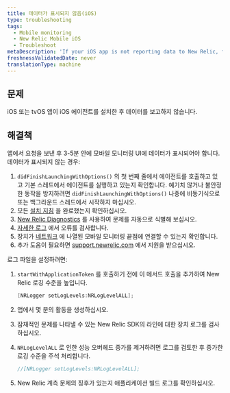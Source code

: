 ```yaml
---
title: 데이터가 표시되지 않음(iOS)
type: troubleshooting
tags:
  - Mobile monitoring
  - New Relic Mobile iOS
  - Troubleshoot
metaDescription: 'If your iOS app is not reporting data to New Relic, follow these steps to troubleshoot.'
freshnessValidatedDate: never
translationType: machine
---
```


## 문제

iOS 또는 tvOS 앱이 iOS 에이전트를 설치한 후 데이터를 보고하지 않습니다.

## 해결책

앱에서 요청을 보낸 후 3-5분 안에 모바일 모니터링 UI에 데이터가 표시되어야 합니다. 데이터가 표시되지 않는 경우:

1. `didFinishLaunchingWithOptions()` 의 첫 번째 줄에서 에이전트를 호출하고 있고 기본 스레드에서 에이전트를 실행하고 있는지 확인합니다. 예기치 않거나 불안정한 동작을 방지하려면 `didFinishLaunchingWithOptions()` 나중에 비동기식으로 또는 백그라운드 스레드에서 시작하지 마십시오.
2. 모든 [설치 지침](/docs/mobile-monitoring/mobile-monitoring-installation/getting-started/ios-installation-configuration#installation) 을 완료했는지 확인하십시오.
3. [New Relic Diagnostics](/docs/agents/manage-apm-agents/troubleshooting/new-relic-diagnostics) 를 사용하여 문제를 자동으로 식별해 보십시오.
4. [자세한 로그](#logs) 에서 오류를 검사합니다.
5. 장치가 [네트워크](/docs/using-new-relic/cross-product-functions/install-configure/networks) 에 나열된 모바일 모니터링 끝점에 연결할 수 있는지 확인합니다.
6. 추가 도움이 필요하면 [support.newrelic.com](https://support.newrelic.com) 에서 지원을 받으십시오.

로그 파일을 설정하려면:

1. `startWithApplicationToken` 를 호출하기 전에 이 메서드 호출을 추가하여 New Relic 로깅 수준을 높입니다.

   ```objectivec
   [NRLogger setLogLevels:NRLogLevelALL];
   ```

2. 앱에서 몇 분의 활동을 생성하십시오.

3. 잠재적인 문제를 나타낼 수 있는 New Relic SDK의 라인에 대한 장치 로그를 검사하십시오.

4. `NRLogLevelALL` 로 인한 성능 오버헤드 증가를 제거하려면 로그를 검토한 후 증가한 로깅 수준을 주석 처리합니다.

   ```objectivec
   //[NRLogger setLogLevels:NRLogLevelALL];
   ```

5. New Relic 계측 문제의 징후가 있는지 애플리케이션 빌드 로그를 확인하십시오.